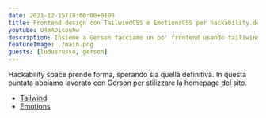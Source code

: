 ```yaml
---
date: 2021-12-15T18:00:00+0100
title: Frontend design con TailwindCSS e EmotionsCSS per hackability.dev
youtube: U4mADicouhw
description: Insieme a Gerson facciamo un po' frontend usando tailiwind e emotions
featureImage: ./main.png
guests: [ludusrusso, gerson]
---
```


Hackability space prende forma, sperando sia quella definitiva.
In questa puntata abbiamo lavorato con Gerson per stilizzare la homepage del sito.

- [Tailwind](https://tailwindui.com/)
- [Emotions](https://emotion.sh/)
